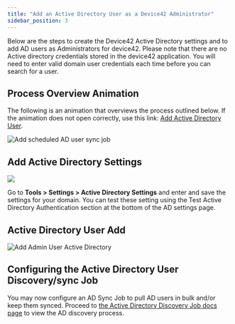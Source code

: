 ```yaml
---
title: "Add an Active Directory User as a Device42 Administrator"
sidebar_position: 3
---
```


Below are the steps to create the Device42 Active Directory settings and to add AD users as Administrators for device42. Please note that there are no Active directory credentials stored in the device42 application. You will need to enter valid domain user credentials each time before you can search for a user.

## Process Overview Animation

The following is an animation that overviews the process outlined below. If the animation does not open correctly, use this link: [Add Active Directory User](https://www.imgoat.com/uploads/9adc1e107f/206938.gif).

![Add scheduled AD user sync job](/assets/images/placeholder.png)

## Add Active Directory Settings

![](/assets/images/ToolsSettings_Change-Active-Directory-LDAP-Settings.png)

Go to **Tools > Settings > Active Directory Settings** and enter and save the settings for your domain. You can test these setting using the Test Active Directory Authentication section at the bottom of the AD settings page.

## Active Directory User Add

![Add Admin User Active Directory](/assets/images/manually_add_d42_admin_user_from_AD.png)

## Configuring the Active Directory User Discovery/sync Job

You may now configure an AD Sync Job to pull AD users in bulk and/or keep them synced. Proceed to [the Active Directory Discovery Job docs page](auto-discovery/active-directory-sync.mdx) to view the AD discovery process.

